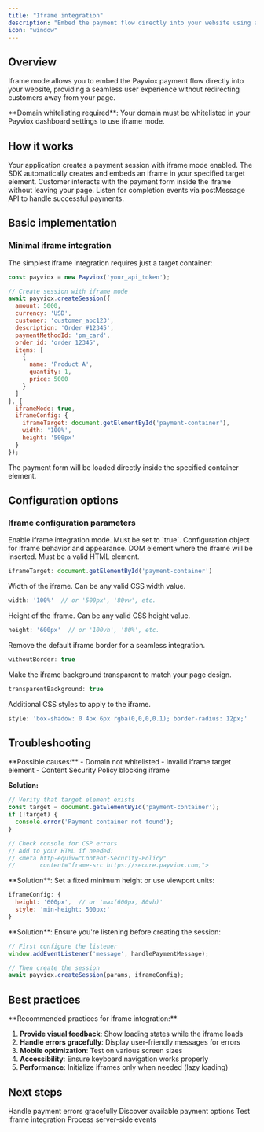 ```yaml
---
title: "Iframe integration"
description: "Embed the payment flow directly into your website using an iframe"
icon: "window"
---
```


## Overview

Iframe mode allows you to embed the Payviox payment flow directly into your website, providing a seamless user experience without redirecting customers away from your page.

<Warning>
**Domain whitelisting required**: Your domain must be whitelisted in your Payviox dashboard settings to use iframe mode.
</Warning>

## How it works

<Steps>
<Step title="Create payment session">
Your application creates a payment session with iframe mode enabled.
</Step>

<Step title="Embed iframe">
The SDK automatically creates and embeds an iframe in your specified target element.
</Step>

<Step title="Customer completes payment">
Customer interacts with the payment form inside the iframe without leaving your page.
</Step> 

<Step title="Handle completion">
Listen for completion events via postMessage API to handle successful payments.
</Step>
</Steps>

## Basic implementation

### Minimal iframe integration

The simplest iframe integration requires just a target container:

```javascript
const payviox = new Payviox('your_api_token');

// Create session with iframe mode
await payviox.createSession({
  amount: 5000,
  currency: 'USD',
  customer: 'customer_abc123',
  description: 'Order #12345',
  paymentMethodId: 'pm_card',
  order_id: 'order_12345',
  items: [
    {
      name: 'Product A',
      quantity: 1,
      price: 5000
    }
  ]
}, {
  iframeMode: true,
  iframeConfig: {
    iframeTarget: document.getElementById('payment-container'),
    width: '100%',
    height: '500px'
  }
});
```

<Check>
The payment form will be loaded directly inside the specified container element.
</Check>

## Configuration options

### Iframe configuration parameters

<ParamField body="iframeMode" type="boolean" required>
Enable iframe integration mode. Must be set to `true`.
</ParamField>

<ParamField body="iframeConfig" type="object" required>
Configuration object for iframe behavior and appearance.

<Expandable title="Iframe configuration properties">
  <ParamField body="iframeTarget" type="HTMLElement" required>
  DOM element where the iframe will be inserted. Must be a valid HTML element.
  
  ```javascript
  iframeTarget: document.getElementById('payment-container')
  ```
  </ParamField>
  
  <ParamField body="width" type="string" default="100%">
  Width of the iframe. Can be any valid CSS width value.
  
  ```javascript
  width: '100%'  // or '500px', '80vw', etc.
  ```
  </ParamField>
  
  <ParamField body="height" type="string" default="400px">
  Height of the iframe. Can be any valid CSS height value.
  
  ```javascript
  height: '600px'  // or '100vh', '80%', etc.
  ```
  </ParamField>
  
  <ParamField body="withoutBorder" type="boolean" default="false">
  Remove the default iframe border for a seamless integration.
  
  ```javascript
  withoutBorder: true
  ```
  </ParamField>
  
  <ParamField body="transparentBackground" type="boolean" default="false">
  Make the iframe background transparent to match your page design.
  
  ```javascript
  transparentBackground: true
  ```
  </ParamField>
  
  <ParamField body="style" type="string" default="">
  Additional CSS styles to apply to the iframe.
  
  ```javascript
  style: 'box-shadow: 0 4px 6px rgba(0,0,0,0.1); border-radius: 12px;'
  ```
  </ParamField>
</Expandable>
</ParamField>

## Troubleshooting

<AccordionGroup>
<Accordion title="Iframe not displaying">
**Possible causes:**
- Domain not whitelisted
- Invalid iframe target element
- Content Security Policy blocking iframe

**Solution:**
```javascript
// Verify that target element exists
const target = document.getElementById('payment-container');
if (!target) {
  console.error('Payment container not found');
}

// Check console for CSP errors
// Add to your HTML if needed:
// <meta http-equiv="Content-Security-Policy" 
//       content="frame-src https://secure.payviox.com;">
```
</Accordion>

<Accordion title="Iframe height not adjusting">
**Solution**: Set a fixed minimum height or use viewport units:

```javascript
iframeConfig: {
  height: '600px',  // or 'max(600px, 80vh)'
  style: 'min-height: 500px;'
}
```
</Accordion>

<Accordion title="Messages not received">
**Solution**: Ensure you're listening before creating the session:

```javascript
// First configure the listener
window.addEventListener('message', handlePaymentMessage);

// Then create the session
await payviox.createSession(params, iframeConfig);
```
</Accordion>
</AccordionGroup>

## Best practices

<Tip>
**Recommended practices for iframe integration:**

1. **Provide visual feedback**: Show loading states while the iframe loads
2. **Handle errors gracefully**: Display user-friendly messages for errors
3. **Mobile optimization**: Test on various screen sizes
4. **Accessibility**: Ensure keyboard navigation works properly
5. **Performance**: Initialize iframes only when needed (lazy loading)
</Tip>

## Next steps

<CardGroup cols={2}>
<Card title="Error handling" icon="triangle-exclamation" href="/sdk/error-handling">
Handle payment errors gracefully
</Card>

<Card title="Payment methods" icon="credit-card" href="/sdk/payment-methods">
Discover available payment options
</Card>

<Card title="Testing" icon="flask" href="/sdk/testing">
Test iframe integration
</Card>

<Card title="Webhooks" icon="webhook" href="/sdk/webhooks">
Process server-side events
</Card>
</CardGroup>

